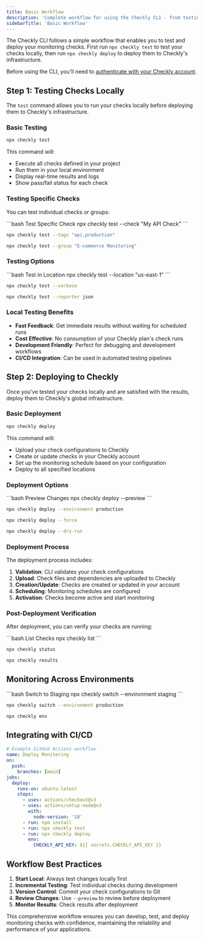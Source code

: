 ```yaml
---
title: Basic Workflow
description: 'Complete workflow for using the Checkly CLI - from testing to deployment'
sidebarTitle: 'Basic Workflow'
---
```


The Checkly CLI follows a simple workflow that enables you to test and deploy your monitoring checks. First run `npx checkly test` to test your checks locally, then run `npx checkly deploy` to deploy them to Checkly's infrastructure.

<Note>Before using the CLI, you'll need to [authenticate with your Checkly account](/cli/authentication).</Note>

## Step 1: Testing Checks Locally

The `test` command allows you to run your checks locally before deploying them to Checkly's infrastructure.

### Basic Testing

```bash Terminal
npx checkly test
```

This command will:
- Execute all checks defined in your project
- Run them in your local environment
- Display real-time results and logs
- Show pass/fail status for each check

### Testing Specific Checks

You can test individual checks or groups:

<CodeGroup>
```bash Test Specific Check
npx checkly test --check "My API Check"
```

```bash Test by Tags
npx checkly test --tags "api,production"
```

```bash Test by Group
npx checkly test --group "E-commerce Monitoring"
```
</CodeGroup>

### Testing Options

<CodeGroup>
```bash Test in Location
npx checkly test --location "us-east-1"
```

```bash Verbose Output
npx checkly test --verbose
```

```bash Generate Report
npx checkly test --reporter json
```
</CodeGroup>

### Local Testing Benefits

- **Fast Feedback**: Get immediate results without waiting for scheduled runs
- **Cost Effective**: No consumption of your Checkly plan's check runs
- **Development Friendly**: Perfect for debugging and development workflows
- **CI/CD Integration**: Can be used in automated testing pipelines

## Step 2: Deploying to Checkly

Once you've tested your checks locally and are satisfied with the results, deploy them to Checkly's global infrastructure.

### Basic Deployment

```bash Terminal
npx checkly deploy
```

This command will:
- Upload your check configurations to Checkly
- Create or update checks in your Checkly account
- Set up the monitoring schedule based on your configuration
- Deploy to all specified locations

### Deployment Options

<CodeGroup>
```bash Preview Changes
npx checkly deploy --preview
```

```bash Deploy to Environment
npx checkly deploy --environment production
```

```bash Force Deployment
npx checkly deploy --force
```

```bash Dry Run
npx checkly deploy --dry-run
```
</CodeGroup>

### Deployment Process

The deployment process includes:

1. **Validation**: CLI validates your check configurations
2. **Upload**: Check files and dependencies are uploaded to Checkly
3. **Creation/Update**: Checks are created or updated in your account
4. **Scheduling**: Monitoring schedules are configured
5. **Activation**: Checks become active and start monitoring

### Post-Deployment Verification

After deployment, you can verify your checks are running:

<CodeGroup>
```bash List Checks
npx checkly list
```

```bash Check Status
npx checkly status
```

```bash View Results
npx checkly results
```
</CodeGroup>

## Monitoring Across Environments

<CodeGroup>
```bash Switch to Staging
npx checkly switch --environment staging
```

```bash Switch to Production
npx checkly switch --environment production
```

```bash View Current Environment
npx checkly env
```
</CodeGroup>

## Integrating with CI/CD

```yaml
# Example GitHub Actions workflow
name: Deploy Monitoring
on:
  push:
    branches: [main]
jobs:
  deploy:
    runs-on: ubuntu-latest
    steps:
      - uses: actions/checkout@v3
      - uses: actions/setup-node@v3
        with:
          node-version: '18'
      - run: npm install
      - run: npx checkly test
      - run: npx checkly deploy
        env:
          CHECKLY_API_KEY: ${{ secrets.CHECKLY_API_KEY }}
```



## Workflow Best Practices

1. **Start Local**: Always test changes locally first
2. **Incremental Testing**: Test individual checks during development
3. **Version Control**: Commit your check configurations to Git
4. **Review Changes**: Use `--preview` to review before deployment
5. **Monitor Results**: Check results after deployment

This comprehensive workflow ensures you can develop, test, and deploy monitoring checks with confidence, maintaining the reliability and performance of your applications.